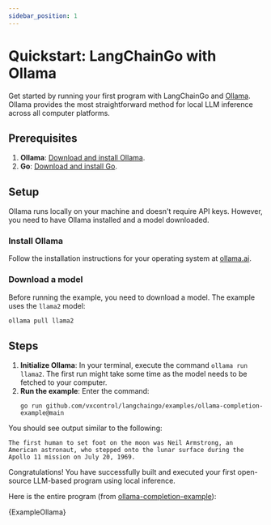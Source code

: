 ```yaml
---
sidebar_position: 1
---
```



# Quickstart: LangChainGo with Ollama

Get started by running your first program with LangChainGo and [Ollama](https://ollama.ai/). Ollama provides the most straightforward method for local LLM inference across all computer platforms.

## Prerequisites

1. **Ollama**: [Download and install Ollama](https://ollama.ai/).
2. **Go**: [Download and install Go](https://go.dev/doc/install).

## Setup

Ollama runs locally on your machine and doesn't require API keys. However, you need to have Ollama installed and a model downloaded.

### Install Ollama
Follow the installation instructions for your operating system at [ollama.ai](https://ollama.ai/).

### Download a model
Before running the example, you need to download a model. The example uses the `llama2` model:

```bash
ollama pull llama2
```

## Steps

1. **Initialize Ollama**: In your terminal, execute the command `ollama run llama2`. The first run might take some time as the model needs to be fetched to your computer.
2. **Run the example**: Enter the command:
   ```shell
   go run github.com/vxcontrol/langchaingo/examples/ollama-completion-example@main
   ```

You should see output similar to the following:

```shell
The first human to set foot on the moon was Neil Armstrong, an American astronaut, who stepped onto the lunar surface during the Apollo 11 mission on July 20, 1969.
```

Congratulations! You have successfully built and executed your first open-source LLM-based program using local inference.

Here is the entire program (from [ollama-completion-example](https://github.com/vxcontrol/langchaingo/blob/main/examples/ollama-completion-example/ollama_completion_example.go)):

<CodeBlock language="go">{ExampleOllama}</CodeBlock>
